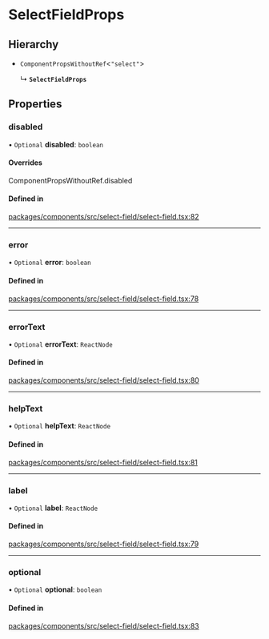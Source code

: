 # SelectFieldProps

## Hierarchy

- `ComponentPropsWithoutRef`\<`"select"`\>

  ↳ **`SelectFieldProps`**

## Properties

### disabled

• `Optional` **disabled**: `boolean`

#### Overrides

ComponentPropsWithoutRef.disabled

#### Defined in

[packages/components/src/select-field/select-field.tsx:82](https://github.com/vtex/shoreline/blob/6674ddada/packages/components/src/select-field/select-field.tsx#L82)

---

### error

• `Optional` **error**: `boolean`

#### Defined in

[packages/components/src/select-field/select-field.tsx:78](https://github.com/vtex/shoreline/blob/6674ddada/packages/components/src/select-field/select-field.tsx#L78)

---

### errorText

• `Optional` **errorText**: `ReactNode`

#### Defined in

[packages/components/src/select-field/select-field.tsx:80](https://github.com/vtex/shoreline/blob/6674ddada/packages/components/src/select-field/select-field.tsx#L80)

---

### helpText

• `Optional` **helpText**: `ReactNode`

#### Defined in

[packages/components/src/select-field/select-field.tsx:81](https://github.com/vtex/shoreline/blob/6674ddada/packages/components/src/select-field/select-field.tsx#L81)

---

### label

• `Optional` **label**: `ReactNode`

#### Defined in

[packages/components/src/select-field/select-field.tsx:79](https://github.com/vtex/shoreline/blob/6674ddada/packages/components/src/select-field/select-field.tsx#L79)

---

### optional

• `Optional` **optional**: `boolean`

#### Defined in

[packages/components/src/select-field/select-field.tsx:83](https://github.com/vtex/shoreline/blob/6674ddada/packages/components/src/select-field/select-field.tsx#L83)
